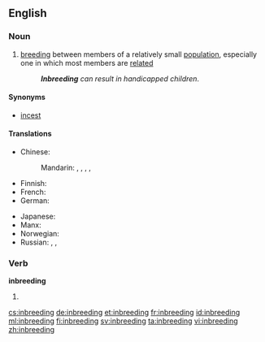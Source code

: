 ==English==

===Noun===
{{wikipedia}}
{{en-noun|-}}

# {{context|biology|lang=en}} [[breeding]] between members of a relatively small [[population]], especially one in which most members are [[related]]
#: '''''Inbreeding''' can result in handicapped children''.

====Synonyms====
*[[incest]]

====Translations====
{{trans-top|breeding between members of small population}}
* Chinese:
*: Mandarin: {{t+|cmn|近親繁殖|sc=Hani}}, {{t|cmn|近亲繁殖|tr=jìnqīn fánzhí|sc=Hani}}, {{t+|cmn|近親交配|sc=Hani}}, {{t|cmn|近亲交配|tr=jìnqīn jiāopèi|sc=Hani}}, {{t|cmn|近交|tr=jìnjiāo|sc=Hani}}
* Finnish: {{t+|fi|sisäsiitos}}
* French: {{t+|fr|consanguinité|f}}
* German: {{t+|de|Inzucht|f}}
{{trans-mid}}
* Japanese: {{t|ja|近親交配|tr=きんしんこうはい, kinshin kōhai|sc=Jpan}}
* Manx: {{t|gv|ynsheelraghey|m}}
* Norwegian: {{t+|no|innavl|m}}
* Russian: {{t+|ru|инбри́динг|m|sc=Cyrl}}, {{t|ru|[[межродственный|межро́дственное]] [[скре́щивание]]|n|sc=Cyrl}}, {{t+|ru|инцу́хт|m|sc=Cyrl}} {{qualifier|of plants}}
{{trans-bottom}}

===Verb===
'''inbreeding'''

# {{present participle of|inbreed}}

[[cs:inbreeding]]
[[de:inbreeding]]
[[et:inbreeding]]
[[fr:inbreeding]]
[[id:inbreeding]]
[[ml:inbreeding]]
[[fi:inbreeding]]
[[sv:inbreeding]]
[[ta:inbreeding]]
[[vi:inbreeding]]
[[zh:inbreeding]]